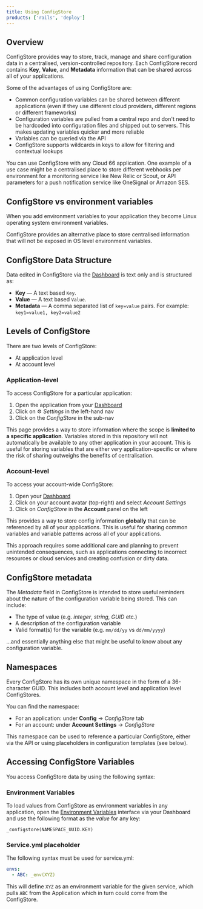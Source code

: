 ```yaml
---
title: Using ConfigStore
products: ['rails', 'deploy']
---
```


## Overview

ConfigStore provides way to store, track, manage and share configuration data in a centralised, version-controlled repository. Each ConfigStore record contains **Key**, **Value**, and **Metadata** information that can be shared across all of your applications.

Some of the advantages of using ConfigStore are:

* Common configuration variables can be shared between different applications (even if they use different cloud providers, different regions or different frameworks)
* Configuration variables are pulled from a central repo and don't need to be hardcoded into configuration files and shipped out to servers. This makes updating variables quicker and more reliable
* Variables can be queried via the API
* ConfigStore supports wildcards in keys to allow for filtering and contextual lookups

You can use ConfigStore with any Cloud 66 application. One example of a use case might be a centralised place to store different webhooks per environment for a monitoring service like New Relic or Scout, or API parameters for a push notification service like OneSignal or Amazon SES.

## ConfigStore vs environment variables

When you add environment variables to your application they become Linux operating system environment variables.

ConfigStore provides an alternative place to store centralised information that will not be exposed in OS level environment variables.

## ConfigStore Data Structure

Data edited in ConfigStore via the [Dashboard](https://app.cloud66.com/dashboard) is text only and is structured as:

* **Key** &mdash; A text based `Key`.
* **Value** &mdash; A text based `Value`.
* **Metadata** &mdash; A comma separated list of `key=value` pairs. For example: `key1=value1, key2=value2`

## Levels of ConfigStore

There are two levels of ConfigStore:

* At application level
* At account level

### Application-level 

To access ConfigStore for a particular application:

1. Open the application from your [Dashboard](https://app.cloud66.com/dashboard)
2. Click on ⚙️ *Settings* in the left-hand nav
3. Click on the *ConfigStore* in the sub-nav

This page provides a way to store information where the scope is **limited to a specific application**. Variables stored in this repository will not automatically be available to any other application in your account. This is useful for storing variables that are either very application-specific or where the risk of sharing outweighs the benefits of centralisation.

### Account-level 

To access your account-wide ConfigStore:

1. Open your [Dashboard](https://app.cloud66.com/dashboard)
2. Click on your account avatar (top-right) and select *Account Settings*
3. Click on *ConfigStore* in the **Account** panel on the left

This provides a way to store config information **globally** that can be referenced by all of your applications. This is useful for sharing common variables and variable patterns across all of your applications. 

This approach requires some additional care and planning to prevent unintended consequences, such as applications connecting to incorrect resources or cloud services and creating confusion or dirty data. 

## ConfigStore metadata

The *Metadata* field in ConfigStore is intended to store useful reminders about the nature of the configuration variable being stored. This can include:

* The type of value (e.g. *integer*, *string*, *GUID* etc.)
* A description of the configuration variable
* Valid format(s) for the variable (e.g. `mm/dd/yy` vs `dd/mm/yyyy`)

...and essentially anything else that might be useful to know about any configuration variable.

## Namespaces

Every ConfigStore has its own unique namespace in the form of a 36-character GUID. This includes both account level and application level ConfigStores. 

You can find the namespace:

* For an application: under **Config** &rarr; *ConfigStore* tab 
* For an account: under **Account Settings** &rarr; *ConfigStore*

This namespace can be used to reference a particular ConfigStore, either via the API or using placeholders in configuration templates (see below).

## Accessing ConfigStore Variables

You access ConfigStore data by using the following syntax:

### Environment Variables

To load values from ConfigStore as environment variables in any application, open the [Environment Variables](/docs/build-and-config/env-vars) interface via your Dashboard and use the following format as the *value* for any key:

```shell
_configstore(NAMESPACE_UUID.KEY)
```

### Service.yml placeholder

The following syntax must be used for service.yml:

```yaml
envs:
  - ABC: _env(XYZ)
```

This will define `XYZ` as an environment variable for the given service, which pulls `ABC` from the Application which in turn could come from the ConfigStore.